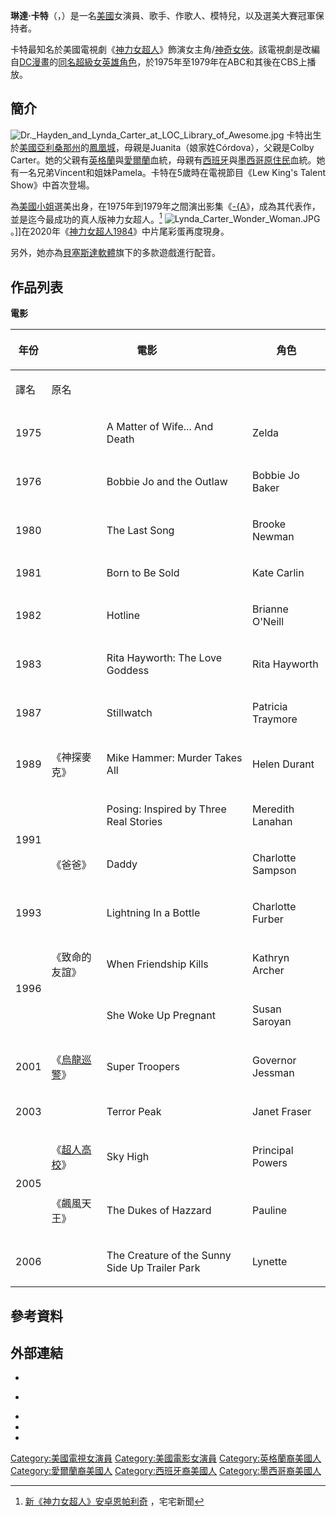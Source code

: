 {{expand|time=2014-10-05T20:10:20+00:00}}
{{noteTA
|T=zh-hk:蓮黛·卡達;zh-tw:琳達·卡特;zh-cn:琳达·卡特;
|G1=Movie
|G2=TV
|1=zh-hk:蓮黛·卡達;zh-tw:琳達·卡特;zh-cn:琳达·卡特;
|2=zh-hk:卡達;zh-tw:卡特;zh-cn:卡特;
}}
{{Infobox person
| 姓名 = 琳達·卡特<br/>Lynda Carter
| 原名 = Lynda Jean Cordova Carter
| 類型 = 女演員
| 圖片 = Lynda Carter2 (cropped2).jpg
| 圖片簡介 = 2012年的卡特
| height = 5 ft 10 in（177.8 cm）
| 出生日期 = {{birth date and age|1951|7|24}}
| 出生地點 = {{USA}}[[亞利桑那州|亞利桑那州]][[鳳凰城_(亞利桑那州)|鳳凰城]]
| 國籍 = {{USA}}
| 逝世 =
| 教育程度 = [[亞利桑那州立大學|亞利桑那州立大學]]（退學）
| 配偶 = {{marriage|{{link-en|羅恩·薩繆爾斯|Ron Samuels}}|1977|1982|reason=divorced}}<br/>{{marriage|{{link-en|羅伯特·A·奧爾特曼|Robert A. Altman}}|1984|2021|reason=他去世}}
| 職業 = 女演員、歌手、作歌人、選美大賽冠軍保持者
| 活躍年代 = 1968年至今
| children = 2名
| known_for = {{link-en|1972年美國世界小姐|Miss World USA 1972}}<br/>《[[神力女超人_(電視劇)|神力女超人]]》（1975年–1979年）<br/>[[美寶蓮|美寶蓮]]廣告<br/>{{link-en|Lens Express|Lens Express}}廣告
| website = {{URL|https://www.lyndacarter.com|LyndaCarter.com}}
| imdb = nm0004812
}}
{{中文譯名
| english   = Lynda Carter
| putonghua = 琳达·卡特
| taiwan    = 琳達·卡特
| hongkong  = 蓮黛·卡達
}}
'''琳達·卡特'''（{{lang-en|'''Lynda Jean Cordova Carter'''}}，{{bd|1951年|7月24日}}）是一名[[美國|美國]]女演員、歌手、作歌人、模特兒，以及{{link-en|1972年美國世界小姐|Miss World USA 1972}}選美大賽冠軍保持者。

卡特最知名於美國電視劇《[[神力女超人_(電視劇)|神力女超人]]》飾演女主角{{link-en|戴安娜公主|Diana Prince}}/[[神奇女俠|神奇女俠]]。該電視劇是改編自[[DC漫畫|DC漫畫]]的[[神奇女俠|同名超級女英雄角色]]，於1975年至1979年在ABC和其後在CBS上播放。

== 簡介 ==
[[File:Dr._Hayden_and_Lynda_Carter_at_LOC_Library_of_Awesome.jpg|thumb]]
卡特出生於[[美國|美國]][[亞利桑那州|亞利桑那州]]的[[鳳凰城_(亞利桑那州)|鳳凰城]]，母親是Juanita（娘家姓Córdova），父親是Colby Carter。她的父親有[[英格蘭|英格蘭]]與[[愛爾蘭|愛爾蘭]]血統，母親有[[西班牙|西班牙]]與[[墨西哥|墨西哥]][[原住民|原住民]]血統。她有一名兄弟Vincent和姐妹Pamela。卡特在5歲時在電視節目《Lew King's Talent Show》中首次登場。

為[[美國小姐|美國小姐]]選美出身，在1975年到1979年之間演出影集《[[神奇女郎_(电视剧)|-{A]]》，成為其代表作，並是迄今最成功的真人版神力女超人。<ref>[http://news.gamme.com.tw/88636-%E6%96%B0-%E7%A5%9E%E5%8A%9B%E5%A5%B3%E8%B6%85%E4%BA%BA-%E5%AE%89%E5%8D%93%E6%81%A9%E5%B8%95%E5%88%A9%E5%A5%87 新《神力女超人》安卓恩帕利奇] {{Wayback|url=http://news.gamme.com.tw/88636-%E6%96%B0-%E7%A5%9E%E5%8A%9B%E5%A5%B3%E8%B6%85%E4%BA%BA-%E5%AE%89%E5%8D%93%E6%81%A9%E5%B8%95%E5%88%A9%E5%A5%87 |date=20141006093629 }}，宅宅新聞</ref>
[[File:Lynda_Carter_Wonder_Woman.JPG|thumb]]。]]在2020年《[[神力女超人1984|神力女超人1984]]》中片尾彩蛋再度現身。

另外，她亦為[[贝塞斯达软件|貝塞斯達軟體]]旗下的多款遊戲進行配音。

== 作品列表 ==
'''電影'''
{| class="wikitable"
! rowspan="2" |年份
! colspan="2" |電影
! rowspan="2" |角色
! rowspan="2" |備註
|-
!譯名
!原名
|-
|1975
|
|A Matter of Wife... And Death
|Zelda
|電視電影
|-
|1976
|
|Bobbie Jo and the Outlaw
|Bobbie Jo Baker
|
|-
|1980
|
|The Last Song
|Brooke Newman
|電視電影
|-
|1981
|
|Born to Be Sold
|Kate Carlin
|電視電影
|-
|1982
|
|Hotline
|Brianne O'Neill
|電視電影
|-
|1983
|
|Rita Hayworth: The Love Goddess
|Rita Hayworth
|電視電影
|-
|1987
|
|Stillwatch
|Patricia Traymore
|電視電影
|-
|1989
|《神探麥克》
|Mike Hammer: Murder Takes All 
|Helen Durant
|電視電影
|-
| rowspan="2" |1991
|
|Posing: Inspired by Three Real Stories
|Meredith Lanahan
|電視電影
|-
|《爸爸》
|Daddy
|Charlotte Sampson
|電視電影
|-
|1993
|
|Lightning In a Bottle
|Charlotte Furber
|
|-
| rowspan="2" |1996
|《致命的友誼》
|When Friendship Kills
|Kathryn Archer
|電視電影
|-
|
|She Woke Up Pregnant
|Susan Saroyan
|電視電影
|-
|2001
|《[[烏龍巡警|烏龍巡警]]》
|Super Troopers
|Governor Jessman
|
|-
|2003
|
|Terror Peak
|Janet Fraser
|電視電影
|-
| rowspan="2" |2005
|《[[超人高校|超人高校]]》
|Sky High
|Principal Powers
|
|-
|《飆風天王》
|The Dukes of Hazzard
|Pauline
|

|-
|2006
|
|The Creature of the Sunny Side Up Trailer Park
|Lynette
|
|}

==參考資料==
{{Reflist}}

==外部連結==
{{Commons category|Lynda Carter}}
*{{Official website|http://www.lyndacartersings.com}}
*{{Official website|http://www.lyndacarter.it|Official Italian website}} {{it icon}}
*{{IMDb name|4812|Lynda Carter}}
*{{facebook|pages/Lynda-Carter/35005773593|琳達·卡特}}
*{{twitter|RealLyndaCarter|琳達·卡特}}

{{Authority control}}
{{DEFAULTSORT:Carter, Lynda}}

[[Category:美國電視女演員|Category:美國電視女演員]]
[[Category:美國電影女演員|Category:美國電影女演員]]
[[Category:英格蘭裔美國人|Category:英格蘭裔美國人]]
[[Category:愛爾蘭裔美國人|Category:愛爾蘭裔美國人]]
[[Category:西班牙裔美國人|Category:西班牙裔美國人]]
[[Category:墨西哥裔美國人|Category:墨西哥裔美國人]]